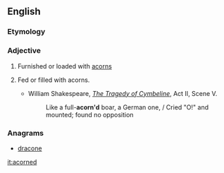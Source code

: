 ==English==

===Etymology===
{{suffix|acorn|ed|lang=en}}

===Adjective===
{{en-adj|-}}

# Furnished or loaded with [[acorn]]s
# {{label|en|rare}} Fed or filled with acorns.
#* William Shakespeare, ''[[wikisource:The Tragedy of Cymbeline|The Tragedy of Cymbeline]]'', Act II, Scene V.
#*: Like a full-'''acorn'd''' boar, a German one, / Cried "O!" and mounted; found no opposition

===Anagrams===
* [[dracone#English|dracone]]

[[it:acorned]]